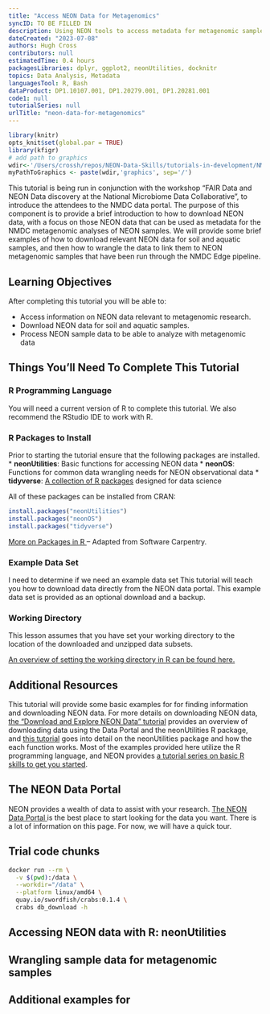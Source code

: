 ```yaml
---
title: "Access NEON Data for Metagenomics"
syncID: TO BE FILLED IN
description: Using NEON tools to access metadata for metagenomic samples.
dateCreated: "2023-07-08"
authors: Hugh Cross
contributors: null
estimatedTime: 0.4 hours
packagesLibraries: dplyr, ggplot2, neonUtilities, docknitr
topics: Data Analysis, Metadata
languagesTool: R, Bash
dataProduct: DP1.10107.001, DP1.20279.001, DP1.20281.001
code1: null
tutorialSeries: null
urlTitle: "neon-data-for-metagenomics"
---
```


```r
library(knitr)
opts_knit$set(global.par = TRUE)
library(kfigr)
# add path to graphics 
wdir<-'/Users/crossh/repos/NEON-Data-Skills/tutorials-in-development/NMDC_NEON_Workshop_ESA2023'
myPathToGraphics <- paste(wdir,'graphics', sep='/')

```


This tutorial is being run in conjunction with the workshop "FAIR Data and NEON Data discovery at the National Microbiome Data Collaborative", to introduce the attendees to the NMDC data portal. The purpose of this component is to provide a brief introduction to how to download NEON data, with a focus on those NEON data that can be used as metadata for the NMDC metagenomic analyses of NEON samples. We will provide some brief examples of how to download relevant NEON data for soil and aquatic samples, and then how to wrangle the data to link them to NEON metagenomic samples that have been run through the NMDC Edge pipeline. 


<div id="ds-objectives" markdown="1">

## Learning Objectives 
After completing this tutorial you will be able to: 

* Access information on NEON data relevant to metagenomic research.
* Download NEON data for soil and aquatic samples.
* Process NEON sample data to be able to analyze with metagenomic data

## Things You’ll Need To Complete This Tutorial


### R Programming Language
You will need a current version of R to complete this tutorial. We also recommend 
the RStudio IDE to work with R. 

### R Packages to Install
Prior to starting the tutorial ensure that the following packages are installed. 
* **neonUtilities**: Basic functions for accessing NEON data
* **neonOS**: Functions for common data wrangling needs for NEON observational data
* **tidyverse**: <a href="https://www.tidyverse.org/" target="_blank"> A collection of R packages</a> designed for data science

All of these packages can be installed from CRAN:

```r

install.packages("neonUtilities")
install.packages("neonOS")
install.packages("tidyverse")

```

<a href="/packages-in-r" target="_blank"> More on Packages in R </a>– Adapted from Software Carpentry.

### Example Data Set

I need to determine if we need an example data set
This tutorial will teach you how to download data directly from the NEON data 
portal.  This example data set is provided as an optional download and a backup. 

### Working Directory
This lesson assumes that you have set your working 
directory to the location of the downloaded and unzipped data subsets. 

<a href="https://www.neonscience.org/set-working-directory-r" target="_blank"> An overview
of setting the working directory in R can be found here.</a>

## Additional Resources
This tutorial will provide some basic examples for for finding information and downloading NEON data. For more details on downloading NEON data, <a href="https://www.neonscience.org/resources/learning-hub/tutorials/download-explore-neon-data" target="_blank">the "Download and Explore NEON Data" tutorial</a> provides an overview of downloading data using the Data Portal and the neonUtilities R package, and <a href="https://www.neonscience.org/neonDataStackR" target="_blank">this tutorial</a> goes into detail on the neonUtilities package and how the each function works. Most of the examples provided here utilize the R programming language, and NEON provides <a href="https://www.neonscience.org/resources/learning-hub/tutorials/basic-r-skills" target="_blank">a tutorial series on basic R skills to get you started</a>. 
 
</div>



## The NEON Data Portal 

NEON provides a wealth of data to assist with your research. <a href=https://data.neonscience.org/" target="_blank">The NEON Data Portal </a> is the best place to start looking for the data you want. There is a lot of information on this page. For now, we will have a quick tour. 


```{=tex}
\begin{figure}[H]
\centering
\includegraphics {`r paste(myPathToGraphics,'data_portal_front_page.png', sep='/')`}
\caption{The NEON Data Portal Page}
\label{fig:dataPortalPage}
\end{figure}
```





## Trial code chunks

```bash

docker run --rm \
  -v $(pwd):/data \
  --workdir="/data" \
  --platform linux/amd64 \
  quay.io/swordfish/crabs:0.1.4 \
  crabs db_download -h 


```



## Accessing NEON data with R: neonUtilities



## Wrangling sample data for metagenomic samples



## Additional examples for 



